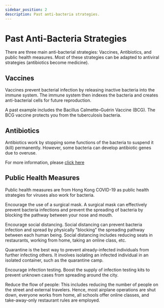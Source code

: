 ```yaml
---
sidebar_position: 2
description: Past anti-bacteria strategies.
---
```

# Past Anti-Bacteria Strategies
There are three main anti-bacterial strategies: Vaccines, Antibiotics, and public health measures. Most of these strategies can be adapted to antiviral strategies (antibiotics become medicine). 
## Vaccines
Vaccines prevent bacterial infection by releasing inactive bacteria into the immune system. The immune system then indexes the bacteria and creates anti-bacterial cells for future reproduction.  

A past example includes the Bacillus Calmette–Guérin Vaccine (BCG). The BCG vaccine protects you from the tuberculosis bacteria. 
## Antibiotics
Antibiotics work by stopping some functions of the bacteria to suspend it (kill) permanently. However, some bacteria can develop antibiotic genes due to overuse. 

For more information, please [click here](https://novato.hadrianlau.com/eradication/how-to-treat)
## Public Health Measures
Public health measures are from Hong Kong COVID-19 as public health strategies for viruses also work for bacteria. 

Encourage the use of a surgical mask. A surgical mask can effectively prevent bacteria infections and prevent the spreading of bacteria by blocking the pathway between your nose and mouth. 

Encourage social distancing. Social distancing can prevent bacteria infection and spread by physically "blocking" the spreading pathway between each human being. Social distancing includes reducing seats in restaurants, working from home, taking an online class, etc. 

Quarantine is the best way to prevent already-infected individuals from further infecting others. It involves isolating an infected individual in an isolated container, such as the quarantine camp.

Encourage infection testing. Boost the supply of infection testing kits to prevent unknown cases from spreading around the city.  

Reduce the flow of people: This includes reducing the number of people on the street and external travelers. Hence, most airplane operations are shut down, everyone works from home, all schools offer online classes, and take-away-only restaurant rules are employed. 
